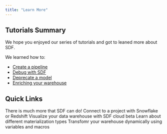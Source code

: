 ```yaml
---
title: "Learn More"
---
```


## Tutorials Summary
We hope you enjoyed our series of tutorials and got to leaned more about SDF.

We learned how to:
* [Create a pipeline](/tutorials/creating-a-pipeline)
* [Debug with SDF](/tutorials/debugging)
* [Deprecate a model](/tutorials/deprecating-a-model)
* [Enriching your warehouse](/tutorials/enriching-your-warehouse)


## Quick Links
There is much more that SDF can do!
<CardGroup cols={2}>
  <Card title="Connect Your Data" icon="square-1" href="/integrations/snowflake/getting-started">
    Connect to a project with Snowflake or Redshift
  </Card>
  <Card title="SDF Cloud" icon="square-2" href="/cloud/introduction">
    Visualize your data warehouse with SDF cloud beta
  </Card>
  <Card title="Materialization" icon="square-3" href="/guide/setup/materialization">
    Learn about different materialization types 
  </Card>
  <Card title="Macro Processing" icon="square-4" href="/guide/macro-processing/overview">
    Transfomr your warehouse dynamically using variables and macros
  </Card>
</CardGroup>


  
